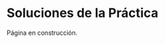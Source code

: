 ```{=latex}
\thispagestyle{primerapagina}
```

# Soluciones de la Práctica {.unnumbered}

::: {.en-construccion data-latex=""}
Página en construcción.
:::
